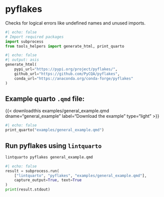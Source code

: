 <hr style="height:0pt; visibility:hidden;" />

# pyflakes

Checks for logical errors like undefined names and unused imports.

```python
#| echo: false
# Import required packages
import subprocess
from tools_helpers import generate_html, print_quarto
```

```python
#| echo: false
#| output: asis
generate_html(
    pypi_url="https://pypi.org/project/pyflakes/",
    github_url="https://github.com/PyCQA/pyflakes",
    conda_url="https://anaconda.org/conda-forge/pyflakes"
)
```

## Example quarto `.qmd` file:

{{< downloadthis examples/general_example.qmd dname="general_example" label="Download the example" type="light" >}}

:::{.pale-grey}
```python
#| echo: false
print_quarto("examples/general_example.qmd")
```
:::

## Run pyflakes using `lintquarto`

```.bash
lintquarto pyflakes general_example.qmd
```

:::{.pale-green}
<style>
.cell-output-stdout code {
  word-break: break-word !important;
  white-space: pre-wrap !important;
}
</style>
```python
#| echo: false
result = subprocess.run(
    ["lintquarto", "pyflakes", "examples/general_example.qmd"],
    capture_output=True, text=True
)
print(result.stdout)
```
:::